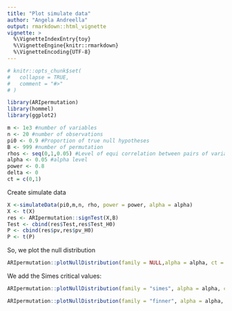 ```yaml
---
title: "Plot simulate data"
author: "Angela Andreella"
output: rmarkdown::html_vignette
vignette: >
  %\VignetteIndexEntry{toy}
  %\VignetteEngine{knitr::rmarkdown}
  %\VignetteEncoding{UTF-8}
---
```


```r
# knitr::opts_chunk$set(
#   collapse = TRUE,
#   comment = "#>"
# )
```

```r
library(ARIpermutation)
library(hommel)
library(ggplot2)
```

```r
m <- 1e3 #number of variables
n <- 20 #number of observations
pi0 <- 0.9 #Proportion of true null hypotheses
B <- 999 #number of permutation
rhos <- seq(0,1,0.05) #Level of equi correlation between pairs of variables
alpha <- 0.05 #alpha level
power <- 0.8
delta <- 0
ct = c(0,1)
```


Create simulate data 

```r
X <-simulateData(pi0,m,n, rho, power = power, alpha = alpha)
X <- t(X)
res <- ARIpermutation::signTest(X,B)
Test <- cbind(res$Test,res$Test_H0)
P <- cbind(res$pv,res$pv_H0)
P <- t(P)
```

So, we plot the null distribution

```r
ARIpermutation::plotNullDistribution(family = NULL,alpha = alpha, ct = ct,P = P,B = B)
```

We add the Simes critical values:

```r
ARIpermutation::plotNullDistribution(family = "simes", alpha = alpha, ct = ct,P = P,B = B, delta = delta)
```

```r
ARIpermutation::plotNullDistribution(family = "finner", alpha = alpha, ct = ct,P = P,B = B, delta = delta)
```


